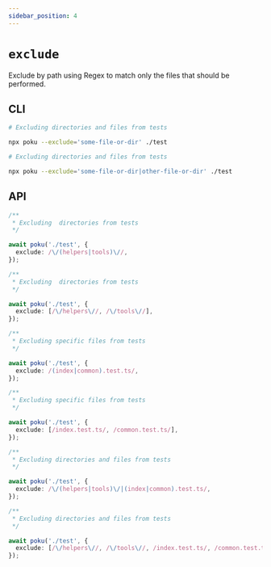 ```yaml
---
sidebar_position: 4
---
```


# `exclude`

Exclude by path using Regex to match only the files that should be performed.

## CLI

```bash
# Excluding directories and files from tests

npx poku --exclude='some-file-or-dir' ./test
```

```bash
# Excluding directories and files from tests

npx poku --exclude='some-file-or-dir|other-file-or-dir' ./test
```

## API

```ts
/**
 * Excluding  directories from tests
 */

await poku('./test', {
  exclude: /\/(helpers|tools)\//,
});
```

```ts
/**
 * Excluding  directories from tests
 */

await poku('./test', {
  exclude: [/\/helpers\//, /\/tools\//],
});
```

```ts
/**
 * Excluding specific files from tests
 */

await poku('./test', {
  exclude: /(index|common).test.ts/,
});
```

```ts
/**
 * Excluding specific files from tests
 */

await poku('./test', {
  exclude: [/index.test.ts/, /common.test.ts/],
});
```

```ts
/**
 * Excluding directories and files from tests
 */

await poku('./test', {
  exclude: /\/(helpers|tools)\/|(index|common).test.ts/,
});
```

```ts
/**
 * Excluding directories and files from tests
 */

await poku('./test', {
  exclude: [/\/helpers\//, /\/tools\//, /index.test.ts/, /common.test.ts/],
});
```
